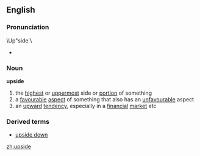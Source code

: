 ==English==
===Pronunciation===
\Up"side`\
*{{audio|en-us-upside.ogg|Audio (US)}}

===Noun===
'''upside'''
# the [[highest]] or [[uppermost]] side or [[portion]] of something
# a [[favourable]] [[aspect]] of something that also has an [[unfavourable]] aspect
# an [[upward]] [[tendency]], especially in a [[financial]] [[market]] etc
===Derived terms===
* [[upside down]]

[[zh:upside]]